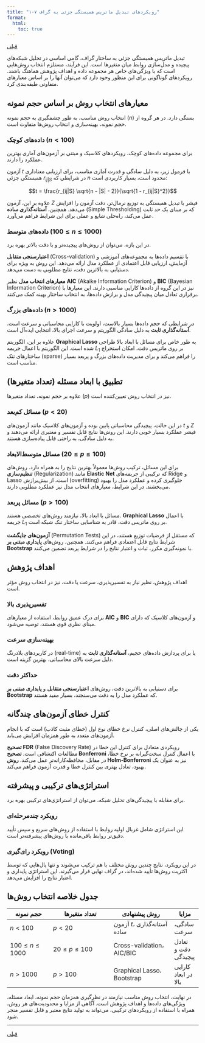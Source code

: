 ```yaml
---
title: "۱-۷ رویکردهای تبدیل ماتریس همبستگی جزئی به گراف"
format:
  html:
    toc: true
---
```

[قبلی](section1-6.qmd) 


تبدیل ماتریس همبستگی جزئی به ساختار گراف، گامی اساسی در تحلیل شبکه‌های پیچیده و مدل‌سازی روابط میان متغیرها است. این فرآیند، مستلزم انتخاب روش‌هایی است که با ویژگی‌های خاص هر مجموعه داده و اهداف پژوهش هماهنگ باشند. رویکردهای گوناگونی برای این منظور وجود دارد که می‌توان آنها را بر اساس معیارهای متفاوتی طبقه‌بندی کرد.

## معیارهای انتخاب روش بر اساس حجم نمونه

انتخاب روش مناسب، به طور چشمگیری به حجم نمونه ($n$) بستگی دارد. در هر گروه از حجم نمونه، بهینه‌سازی و انتخاب روش‌ها متفاوت است.

###  داده‌های کوچک ($n < 100$)

برای مجموعه داده‌های کوچک، رویکردهای کلاسیک و مبتنی بر آزمون‌های آماری بهترین عملکرد را دارند.

آزمون $t$ با فرمول زیر، به دلیل سادگی و قدرت آماری مناسب، برای ارزیابی معناداری همبستگی جزئی $r_{ij|S}$ در شرایطی که $n$ محدود است، بسیار کاربردی است:

$$t = \frac{r_{ij|S} \sqrt{n - |S| - 2}}{\sqrt{1 - r_{ij|S}^2}}$$

علاوه بر این، آزمون $Z$ فیشر با تبدیل همبستگی به توزیع نرمال‌تر، دقت آزمون را افزایش می‌دهد. همچنین، **آستانه‌گذاری ساده** (Simple Thresholding) که بر مبنای یک حد ثابت عمل می‌کند، راه‌حلی شایع و عملی برای این شرایط فراهم می‌آورد.

###  داده‌های متوسط ($100 \leq n \leq 1000$)

در این بازه، می‌توان از روش‌های پیچیده‌تر و با دقت بالاتر بهره برد.

**اعتبارسنجی متقابل** (Cross-validation) با تقسیم داده‌ها به مجموعه‌های آموزشی و آزمایش، ارزیابی قابل اعتمادی از عملکرد مدل ارائه می‌دهد. این روش به ویژه برای دستیابی به بالاترین دقت، نتایج مطلوبی به دست می‌دهد.

**معیارهای انتخاب مدل** نظیر **AIC** (Akaike Information Criterion) و **BIC** (Bayesian Information Criterion) نیز در این گروه از داده‌ها کارایی مناسبی دارند. این معیارها با برقراری تعادل میان پیچیدگی مدل و برازش داده‌ها، به انتخاب ساختار بهینه کمک می‌کنند.

###  داده‌های بزرگ ($n > 1000$)

در شرایطی که حجم داده‌ها بسیار بالاست، اولویت با کارایی محاسباتی و سرعت است. **آستانه‌گذاری ثابت** به دلیل سادگی الگوریتم و سرعت اجرای بالا، انتخابی ایده‌آل است.

علاوه بر این، الگوریتم **Graphical Lasso** به طور خاص برای مسائل با ابعاد بالا طراحی شده است. این الگوریتم با اعمال جریمه $L_1$ بر روی ماتریس دقت، امکان استخراج ساختارهای تنک (sparse) را فراهم می‌کند و برای مدیریت داده‌های بزرگ و پربعد بسیار مناسب است.

## تطبیق با ابعاد مسئله (تعداد متغیرها)

علاوه بر حجم نمونه، تعداد متغیرها ($p$) نیز در انتخاب روش تعیین‌کننده است.

###  مسائل کم‌بعد ($p < 20$)

در این حالت، پیچیدگی محاسباتی پایین بوده و آزمون‌های کلاسیک مانند آزمون‌های $t$ و $Z$ فیشر عملکرد بسیار خوبی دارند. این روش‌ها نتایج قابل تفسیر و معتبری ارائه می‌دهند و به دلیل سادگی، به راحتی قابل پیاده‌سازی هستند.

###  مسائل متوسط‌الابعاد ($20 \leq p \leq 100$)

برای این مسائل، ترکیب روش‌ها معمولاً بهترین نتایج را به همراه دارد. روش‌های **تنظیم‌سازی** (Regularization) مانند **Elastic Net** که ترکیبی از جریمه‌های Ridge و Lasso است، از بیش‌برازش (overfitting) جلوگیری کرده و عملکرد مدل را بهبود می‌بخشند. در این شرایط، معیارهای انتخاب مدل نیز عملکرد مطلوبی دارند.

###  مسائل پربعد ($p > 100$)

مسائل با ابعاد بالا، نیازمند روش‌های تخصصی هستند. **Graphical Lasso** با اعمال جریمه $L_1$ بر روی ماتریس دقت، قادر به شناسایی ساختار تنک شبکه است.

**آزمون‌های جایگشت** (Permutation Tests) که مستقل از فرضیات توزیع هستند، در این شرایط نتایج قابل اعتمادی فراهم می‌کنند. همچنین، روش‌های **پایداری مبتنی بر Bootstrap** با نمونه‌گیری مکرر، ثبات و اعتبار نتایج را در شرایط پربعد تضمین می‌کنند.

## اهداف پژوهش

اهداف پژوهش، نظیر نیاز به تفسیرپذیری، سرعت یا دقت، نیز در انتخاب روش مؤثر است.

###  تفسیرپذیری بالا
برای درک عمیق روابط، استفاده از معیارهای **AIC** و **BIC** و آزمون‌های کلاسیک که دارای مبنای نظری قوی هستند، توصیه می‌شود.

###  بهینه‌سازی سرعت
در کاربردهای بلادرنگ (real-time) یا برای پردازش داده‌های حجیم، **آستانه‌گذاری ثابت** به دلیل سرعت بالای محاسباتی، بهترین گزینه است.

###  حداکثر دقت
برای دستیابی به بالاترین دقت، روش‌های **اعتبارسنجی متقابل** و **پایداری مبتنی بر Bootstrap** که عملکرد مدل را به دقت می‌سنجند، بسیار مفید هستند.

##  کنترل خطای آزمون‌های چندگانه

یکی از چالش‌های اصلی، کنترل نرخ خطای نوع اول (خطای مثبت کاذب) است که با انجام آزمون‌های متعدد به طور همزمان افزایش می‌یابد.

**تصحیح FDR** (False Discovery Rate) رویکردی متعادل برای کنترل این خطا در مطالعات اکتشافی است. **تصحیح Bonferroni** با اعمال کنترل سخت‌گیرانه بر نرخ خطا، در مقابل، محافظه‌کارانه‌تر عمل می‌کند. **روش Holm-Bonferroni** نیز به عنوان یک بهبود، تعادل بهتری بین کنترل خطا و قدرت آزمون فراهم می‌کند.

##  استراتژی‌های ترکیبی و پیشرفته

برای مقابله با پیچیدگی‌های تحلیل شبکه، می‌توان از استراتژی‌های ترکیبی بهره برد.

### رویکرد چندمرحله‌ای
این استراتژی شامل غربال اولیه روابط با استفاده از روش‌های سریع و سپس تأیید دقیق‌تر روابط باقی‌مانده با روش‌های پیشرفته‌تر است.

### رویکرد رای‌گیری (Voting)
در این رویکرد، نتایج چندین روش مختلف با هم ترکیب می‌شوند و تنها یال‌هایی که توسط اکثریت روش‌ها تأیید شده‌اند، در گراف نهایی قرار می‌گیرند. این استراتژی پایداری و اعتبار نتایج را افزایش می‌دهد.

##  جدول خلاصه انتخاب روش‌ها

| حجم نمونه | تعداد متغیرها | روش پیشنهادی | مزایا |
|-----------|---------------|---------------|-------|
| $n < 100$ | $p < 20$ | آزمون $t$، آستانه‌گذاری ساده | سادگی، سرعت |
| $100 \leq n \leq 1000$ | $20 \leq p \leq 100$ | Cross-validation، AIC/BIC | تعادل دقت و پیچیدگی |
| $n > 1000$ | $p > 100$ | Graphical Lasso، Bootstrap | کارایی در ابعاد بالا |

در نهایت، انتخاب روش مناسب نیازمند در نظرگیری همزمان حجم نمونه، ابعاد مسئله، ویژگی‌های داده‌ها و اهداف پژوهش است. آگاهی از مزایا و محدودیت‌های هر روش، همراه با استفاده از رویکردهای ترکیبی، می‌تواند به تولید نتایج معتبر و قابل تفسیر منجر شود.

---

[قبلی](section1-6.qmd) 
